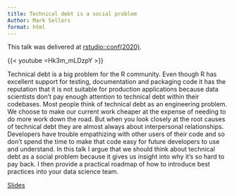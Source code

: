 ```yaml
---
title: Technical debt is a social problem
Author: Mark Sellors
format: html
---
```


This talk was delivered at [rstudio::conf(2020)](https://www.rstudio.com/conference/).

{{< youtube =Hk3m_mLDzpY >}}

Technical debt is a big problem for the R community.
Even though R has excellent support for testing, documentation and packaging code it has the reputation that it is not suitable for production applications because data scientists don't pay enough attention to technical debt within their codebases.
Most people think of technical debt as an engineering problem.
We choose to make our current work cheaper at the expense of needing to do more work down the road.
But when you look closely at the root causes of technical debt they are almost always about interpersonal relationships.
Developers have trouble empathizing with other users of their code and so don't spend the time to make that code easy for future developers to use and understand.
In this talk I argue that we should think about technical debt as a social problem because it gives us insight into why it's so hard to pay back.
I then provide a practical roadmap of how to introduce best practices into your data science team.

[Slides](https://techdebt.shotwell.ca/#1)
